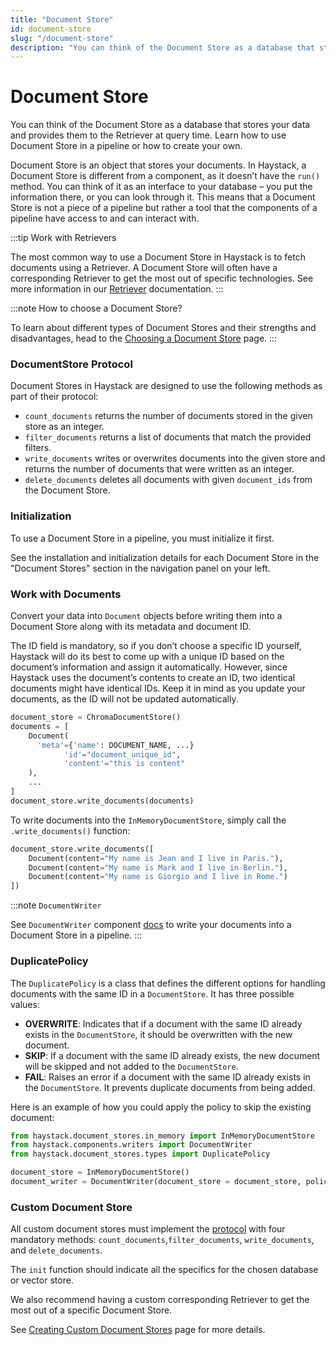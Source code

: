 ```yaml
---
title: "Document Store"
id: document-store
slug: "/document-store"
description: "You can think of the Document Store as a database that stores your data and provides them to the Retriever at query time. Learn how to use Document Store in a pipeline or how to create your own."
---
```


# Document Store

You can think of the Document Store as a database that stores your data and provides them to the Retriever at query time. Learn how to use Document Store in a pipeline or how to create your own.

Document Store is an object that stores your documents. In Haystack, a Document Store is different from a component, as it doesn’t have the `run()` method. You can think of it as an interface to your database – you put the information there, or you can look through it. This means that a Document Store is not a piece of a pipeline but rather a tool that the components of a pipeline have access to and can interact with.

:::tip
Work with Retrievers

The most common way to use a Document Store in Haystack is to fetch documents using a Retriever. A Document Store will often have a corresponding Retriever to get the most out of specific technologies. See more information in our [Retriever](../pipeline-components/retrievers.mdx) documentation.
:::

:::note
How to choose a Document Store?

To learn about different types of Document Stores and their strengths and disadvantages, head to the [Choosing a Document Store](/docs/choosing-a-document-store) page.
:::

### DocumentStore Protocol

Document Stores in Haystack are designed to use the following methods as part of their protocol:

- `count_documents` returns the number of documents stored in the given store as an integer.
- `filter_documents` returns a list of documents that match the provided filters.
- `write_documents` writes or overwrites documents into the given store and returns the number of documents that were written as an integer.
- `delete_documents` deletes all documents with given `document_ids` from the Document Store.

### Initialization

To use a Document Store in a pipeline, you must initialize it first.

See the installation and initialization details for each Document Store in the "Document Stores" section in the navigation panel on your left.

### Work with Documents

Convert your data into `Document` objects before writing them into a Document Store along with its metadata and document ID.

The ID field is mandatory, so if you don’t choose a specific ID yourself, Haystack will do its best to come up with a unique ID based on the document’s information and assign it automatically. However, since Haystack uses the document’s contents to create an ID, two identical documents might have identical IDs. Keep it in mind as you update your documents, as the ID will not be updated automatically.

```python
document_store = ChromaDocumentStore()
documents = [
    Document(
      'meta'={'name': DOCUMENT_NAME, ...}
			'id'="document_unique_id",
			'content'="this is content"
  	),
  	...
]
document_store.write_documents(documents)
```

To write documents into the `InMemoryDocumentStore`, simply call the `.write_documents()` function:

```python
document_store.write_documents([
    Document(content="My name is Jean and I live in Paris."),
    Document(content="My name is Mark and I live in Berlin."),
    Document(content="My name is Giorgio and I live in Rome.")
])
```

:::note
`DocumentWriter`

See `DocumentWriter` component [docs](../pipeline-components/writers/documentwriter.mdx) to write your documents into a Document Store in a pipeline.
:::

### DuplicatePolicy

The `DuplicatePolicy` is a class that defines the different options for handling documents with the same ID in a `DocumentStore`. It has three possible values:

- **OVERWRITE**: Indicates that if a document with the same ID already exists in the `DocumentStore`, it should be overwritten with the new document.
- **SKIP**: If a document with the same ID already exists, the new document will be skipped and not added to the `DocumentStore`.
- **FAIL**: Raises an error if a document with the same ID already exists in the `DocumentStore`. It prevents duplicate documents from being added.

Here is an example of how you could apply the policy to skip the existing document:

```python
from haystack.document_stores.in_memory import InMemoryDocumentStore
from haystack.components.writers import DocumentWriter
from haystack.document_stores.types import DuplicatePolicy

document_store = InMemoryDocumentStore()
document_writer = DocumentWriter(document_store = document_store, policy=DuplicatePolicy.SKIP)
```

### Custom Document Store

All custom document stores must implement the [protocol](https://github.com/deepset-ai/haystack/blob/13804293b1bb79743e5a30e980b76a0561dcfaf8/haystack/document_stores/types/protocol.py) with four mandatory methods: `count_documents`,`filter_documents`, `write_documents`, and `delete_documents`.

The `init` function should indicate all the specifics for the chosen database or vector store.

We also recommend having a custom corresponding Retriever to get the most out of a specific Document Store.

See [Creating Custom Document Stores](/docs/creating-custom-document-stores) page for more details.
